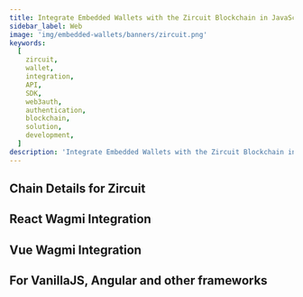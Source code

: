 ```yaml
---
title: Integrate Embedded Wallets with the Zircuit Blockchain in JavaScript
sidebar_label: Web
image: 'img/embedded-wallets/banners/zircuit.png'
keywords:
  [
    zircuit,
    wallet,
    integration,
    API,
    SDK,
    web3auth,
    authentication,
    blockchain,
    solution,
    development,
  ]
description: 'Integrate Embedded Wallets with the Zircuit Blockchain in JavaScript | Embedded Wallets'
---
```



<SEO
  title="Integrate Embedded Wallets with the Zircuit Blockchain in JavaScript"
  description="Integrate Embedded Wallets with the Zircuit Blockchain in JavaScript | Embedded Wallets"
  image="https://docs.metamask.io/img/embedded-wallets/banners/zircuit.png"
  slug="/embedded-wallets/connect-blockchain/evm/zircuit/web"
/>

## Chain Details for Zircuit

<ChainDetailsZircuit />

## React Wagmi Integration

<ReactWagmiIntegration />

## Vue Wagmi Integration

<VueWagmiIntegration />

## For VanillaJS, Angular and other frameworks

<JsBlockchainMethods />
